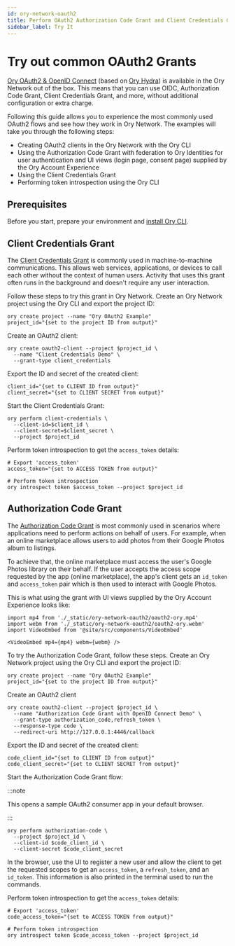 ```yaml
---
id: ory-network-oauth2
title: Perform OAuth2 Authorization Code Grant and Client Credentials Grant
sidebar_label: Try It
---
```


# Try out common OAuth2 Grants

[Ory OAuth2 & OpenID Connect](https://www.ory.sh/federated-identity-management/) (based on [Ory Hydra](../hydra/index.md)) is
available in the Ory Network out of the box. This means that you can use OIDC, Authorization Code Grant, Client Credentials Grant,
and more, without additional configuration or extra charge.

Following this guide allows you to experience the most commonly used OAuth2 flows and see how they work in Ory Network. The
examples will take you through the following steps:

- Creating OAuth2 clients in the Ory Network with the Ory CLI
- Using the Authorization Code Grant with federation to Ory Identities for user authentication and UI views (login page, consent
  page) supplied by the Ory Account Experience
- Using the Client Credentials Grant
- Performing token introspection using the Ory CLI

## Prerequisites

Before you start, prepare your environment and [install Ory CLI](../guides/cli/installation).

## Client Credentials Grant

The [Client Credentials Grant](https://www.rfc-editor.org/rfc/rfc6749#section-4.4) is commonly used in machine-to-machine
communications. This allows web services, applications, or devices to call each other without the context of human users. Activity
that uses this grant often runs in the background and doesn't require any user interaction.

Follow these steps to try this grant in Ory Network. Create an Ory Network project using the Ory CLI and export the project ID:

```shell
ory create project --name "Ory OAuth2 Example"
project_id="{set to the project ID from output}"
```

Create an OAuth2 client:

```shell
ory create oauth2-client --project $project_id \
  --name "Client Credentials Demo" \
  --grant-type client_credentials
```

Export the ID and secret of the created client:

```shell
client_id="{set to CLIENT ID from output}"
client_secret="{set to CLIENT SECRET from output}"
```

Start the Client Credentials Grant:

```shell
ory perform client-credentials \
  --client-id=$client_id \
  --client-secret=$client_secret \
  --project $project_id
```

Perform token introspection to get the `access_token` details:

```shell
# Export 'access_token'
access_token="{set to ACCESS TOKEN from output}"

# Perform token introspection
ory introspect token $access_token --project $project_id
```

## Authorization Code Grant

The [Authorization Code Grant](https://www.rfc-editor.org/rfc/rfc6749#section-1.3) is most commonly used in scenarios where
applications need to perform actions on behalf of users. For example, when an online marketplace allows users to add photos from
their Google Photos album to listings.

To achieve that, the online marketplace must access the user's Google Photos library on their behalf. If the user accepts the
access scope requested by the app (online marketplace), the app's client gets an `id_token` and `access_token` pair which is then
used to interact with Google Photos.

This is what using the grant with UI views supplied by the Ory Account Experience looks like:

```mdx-code-block
import mp4 from './_static/ory-network-oauth2/oauth2-ory.mp4'
import webm from './_static/ory-network-oauth2/oauth2-ory.webm'
import VideoEmbed from '@site/src/components/VideoEmbed'

<VideoEmbed mp4={mp4} webm={webm} />
```

To try the Authorization Code Grant, follow these steps. Create an Ory Network project using the Ory CLI and export the project
ID:

```shell
ory create project --name "Ory OAuth2 Example"
project_id="{set to the project ID from output}"
```

Create an OAuth2 client

```shell
ory create oauth2-client --project $project_id \
  --name "Authorization Code Grant with OpenID Connect Demo" \
  --grant-type authorization_code,refresh_token \
  --response-type code \
  --redirect-uri http://127.0.0.1:4446/callback
```

Export the ID and secret of the created client:

```shell
code_client_id="{set to CLIENT ID from output}"
code_client_secret="{set to CLIENT SECRET from output}"
```

Start the Authorization Code Grant flow:

:::note

This opens a sample OAuth2 consumer app in your default browser.

:::

```shell
ory perform authorization-code \
  --project $project_id \
  --client-id $code_client_id \
  --client-secret $code_client_secret
```

In the browser, use the UI to register a new user and allow the client to get the requested scopes to get an `access_token`, a
`refresh_token`, and an `id_token`. This information is also printed in the terminal used to run the commands.

Perform token introspection to get the `access_token` details:

```shell
# Export 'access_token'
code_access_token="{set to ACCESS TOKEN from output}"

# Perform token introspection
ory introspect token $code_access_token --project $project_id
```
